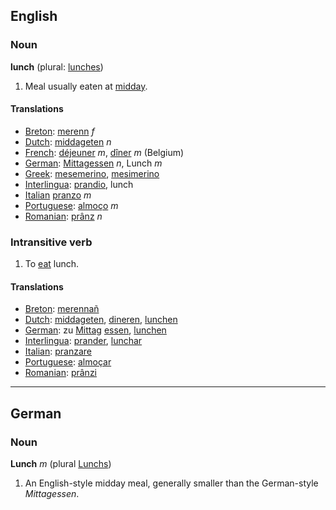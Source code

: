 ==English==
===Noun===
'''lunch''' (plural: [[lunches]])

# Meal usually eaten at [[midday]].
====Translations====
*[[Breton]]: [[merenn]] ''f''
*[[Dutch]]: [[middageten]] ''n''
*[[French]]: [[déjeuner]] ''m'', [[dîner]] ''m'' (Belgium)
*[[German]]: [[Mittagessen]] ''n'', Lunch ''m''
*[[Greek]]: [[mesemerino]], [[mesimerino]]
*[[Interlingua]]: [[prandio]], lunch
*[[Italian]] [[pranzo]] ''m''
*[[Portuguese]]: [[almoço]] ''m''
*[[Romanian]]: [[prânz]] ''n''

===Intransitive verb===
# To [[eat]] lunch.

====Translations====
*[[Breton]]: [[merennañ]]
*[[Dutch]]: [[middageten]], [[dineren]], [[lunchen]]
*[[German]]: zu [[Mittag]] [[essen]], [[lunchen]]
*[[Interlingua]]: [[prander]], [[lunchar]]
*[[Italian]]: [[pranzare]]
*[[Portuguese]]: [[almoçar]]
*[[Romanian]]: [[prânzi]]


----
==German==
===Noun===
'''Lunch''' ''m'' (plural [[Lunchs]])

# An English-style midday meal, generally smaller than the German-style ''Mittagessen''.
